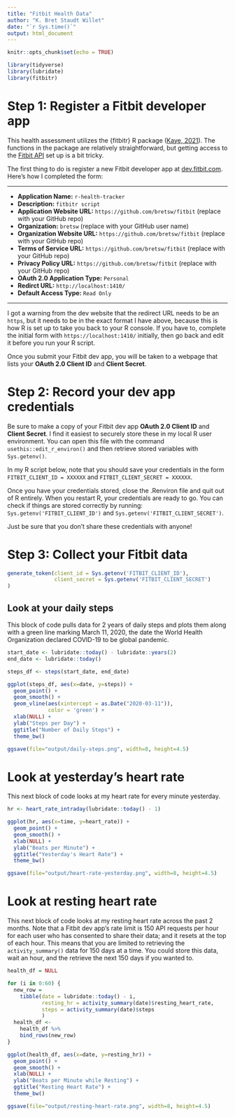 ```yaml
---
title: "Fitbit Health Data"
author: "K. Bret Staudt Willet"
date: "`r Sys.time()`"
output: html_document
---
```


```r
knitr::opts_chunk$set(echo = TRUE)
```

```r
library(tidyverse)
library(lubridate)
library(fitbitr)
```

# Step 1: Register a Fitbit developer app

This health assessment utilizes the {fitbitr} R package ([Kaye, 2021](https://mrkaye97.github.io/fitbitr/)). The functions in the package are relatively straightforward, but getting access to the [Fitbit API](https://dev.fitbit.com/build/reference/web-api/) set up is a bit tricky. 

The first thing to do is register a new Fitbit developer app at [dev.fitbit.com](https://dev.fitbit.com/apps/new). Here's how I completed the form:

<hr>

- **Application Name:** `r-health-tracker`
- **Description:** `fitbitr script`
- **Application Website URL:** `https://github.com/bretsw/fitbit` (replace with your GitHub repo)
- **Organization:** `bretsw` (replace with your GitHub user name)
- **Organization Website URL:** `https://github.com/bretsw/fitbit` (replace with your GitHub repo)
- **Terms of Service URL:** `https://github.com/bretsw/fitbit` (replace with your GitHub repo)
- **Privacy Policy URL:** `https://github.com/bretsw/fitbit` (replace with your GitHub repo)
- **OAuth 2.0 Application Type:** `Personal`
- **Redirct URL:** `http://localhost:1410/`
- **Default Access Type:** `Read Only`

<hr>

I got a warning from the dev website that the redirect URL needs to be an `https`, but it needs to be in the exact format I have above, because this is how R is set up to take you back to your R console. If you have to, complete the initial form with `https://localhost:1410/` initially, then go back and edit it before you run your R script.

Once you submit your Fitbit dev app, you will be taken to a webpage that lists your **OAuth 2.0 Client ID** and **Client Secret**. 

# Step 2: Record your dev app credentials

Be sure to make a copy of your Fitbit dev app **OAuth 2.0 Client ID** and **Client Secret**. I find it easiest to securely store these in my local R user environment. You can open this file with the command `usethis::edit_r_environ()` and then retrieve stored variables with `Sys.getenv()`. 

In my R script below, note that you should save your credentials in the form `FITBIT_CLIENT_ID = XXXXXX` and `FITBIT_CLIENT_SECRET = XXXXXX`.

Once you have your credentials stored, close the .Renviron file and quit out of R entirely. When you restart R, your credentials are ready to go. You can check if things are stored correctly by running: `Sys.getenv('FITBIT_CLIENT_ID')` and `Sys.getenv('FITBIT_CLIENT_SECRET')`.

Just be sure that you don't share these credentials with anyone!

# Step 3: Collect your Fitbit data

```r
generate_token(client_id = Sys.getenv('FITBIT_CLIENT_ID'), 
               client_secret = Sys.getenv('FITBIT_CLIENT_SECRET')
)
```

## Look at your daily steps

This block of code pulls data for 2 years of daily steps and plots them along with a green line marking March 11, 2020, the date the World Health Organization declared COVID-19 to be global pandemic.

```r
start_date <- lubridate::today() - lubridate::years(2)
end_date <- lubridate::today()

steps_df <- steps(start_date, end_date)

ggplot(steps_df, aes(x=date, y=steps)) +
  geom_point() +
  geom_smooth() +
  geom_vline(aes(xintercept = as.Date("2020-03-11")),
             color = 'green') + 
  xlab(NULL) +
  ylab("Steps per Day") +
  ggtitle("Number of Daily Steps") +
  theme_bw()
```
```r
ggsave(file="output/daily-steps.png", width=8, height=4.5)
```

# Look at yesterday's heart rate

This next block of code looks at my heart rate for every minute yesterday.

```r
hr <- heart_rate_intraday(lubridate::today() - 1)

ggplot(hr, aes(x=time, y=heart_rate)) +
  geom_point() +
  geom_smooth() +
  xlab(NULL) +
  ylab("Beats per Minute") +
  ggtitle("Yesterday's Heart Rate") +
  theme_bw()
```
```r
ggsave(file="output/heart-rate-yesterday.png", width=8, height=4.5)
```

# Look at resting heart rate

This next block of code looks at my resting heart rate across the past 2 months. Note that a Fitbit dev app's rate limit is 150 API requests per hour for each user who has consented to share their data; and it resets at the top of each hour. This means that you are limited to retrieving the `activity_summary()` data for 150 days at a time. You could store this data, wait an hour, and the retrieve the next 150 days if you wanted to.

```r
health_df = NULL

for (i in 0:60) {
  new_row =
    tibble(date = lubridate::today() - i,
           resting_hr = activity_summary(date)$resting_heart_rate,
           steps = activity_summary(date)$steps
           )
  health_df <-
    health_df %>%
    bind_rows(new_row)
}
```

```r
ggplot(health_df, aes(x=date, y=resting_hr)) +
  geom_point() +
  geom_smooth() +
  xlab(NULL) +
  ylab("Beats per Minute while Resting") +
  ggtitle("Resting Heart Rate") +
  theme_bw()
```

```r
ggsave(file="output/resting-heart-rate.png", width=8, height=4.5)
```
